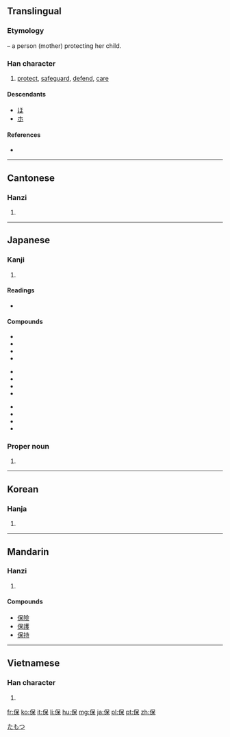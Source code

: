 ==Translingual==
{{stroke order|strokes=9}}

===Etymology===
{{Han compound|人|alt1=亻|t1=person|呆|t2=baby|ls=ic}} – a person (mother) protecting her child.

===Han character===
{{Han char|rn=9|rad=人|as=07|sn=9|four=2629<sub>4</sub>|canj=人口木 (ORD)}}

# [[protect]], [[safeguard]], [[defend]], [[care]]

====Descendants====
* [[ほ]]
* [[ホ]]

====References====
* {{Han ref|kx=0105.170|dkj=00702|dj=0222.060|hdz=10160.040|uh=4FDD|ud=20445|bh=AB4F|bd=43855}}

----

==Cantonese==

===Hanzi===
{{yue-hanzi|jyut=|y=bou2}}

# {{defn|lang=yue|sort=人07}}

----

==Japanese==

===Kanji===
{{ja-kanji|grade=5|rs=人07}}

# {{defn|lang=ja|sort=人07}}

====Readings====
* {{ja-readings|on=[[ほ]] (ho), [[ほう]] (hō)|kun=[[たもつ]] (tamotsu), [[やすんじる]] (yasunjiru)}}

====Compounds====
{{top3}}
* {{l|ja|sc=Jpan|保育|tr=ほいく, hoiku}}
* {{l|ja|sc=Jpan|保険|tr=ほけん, hoken}}
* {{l|ja|sc=Jpan|保健|tr=ほけん, hoken}}
* {{l|ja|sc=Jpan|保護|tr=ほご, hogo}}
{{mid3}}
* {{l|ja|sc=Jpan|保守|tr=ほしゅ, hoshu}}
* {{l|ja|sc=Jpan|保障|tr=ほしょう, hoshō}}
* {{l|ja|sc=Jpan|保証|tr=ほしょう, hoshō}}
* {{l|ja|sc=Jpan|保身|tr=ほしん, hoshin}}
{{mid3}}
* {{l|ja|sc=Jpan|保全|tr=ほぜん, hozen}}
* {{l|ja|sc=Jpan|保存|tr=ほぞん, hozon}}
* {{l|ja|sc=Jpan|保養|tr=ほよう, hoyō}}
* {{l|ja|sc=Jpan|保有|tr=ほある, hoaru}}
{{bottom}}

===Proper noun===
{{ja-pos|k|proper|hira=たもつ|rom=Tamotsu}}

# {{given name|male|lang=ja}}

[[Category:Japanese male given names|たもつ]]

----

==Korean==

===Hanja===
{{ko-hanja|hangeul=보|rv=bo|mr=po}}

# {{defn|lang=ko|sort=人07}}

----

==Mandarin==

===Hanzi===
{{cmn-hanzi|pin=[[bǎo]] ([[bao3]])|wg=pao<sup>3</sup>}}

# {{defn|lang=cmn|sort=人07}}

====Compounds====
* [[保險]]
* [[保護]]
* [[保持]]

----

==Vietnamese==

===Han character===
{{vi-hantu|[[bảo]], [[bầu]], [[bửu]]|rs=人07}}

# {{defn|lang=vi|sort=人07}}

[[fr:保]]
[[ko:保]]
[[it:保]]
[[li:保]]
[[hu:保]]
[[mg:保]]
[[ja:保]]
[[pl:保]]
[[pt:保]]
[[zh:保]]